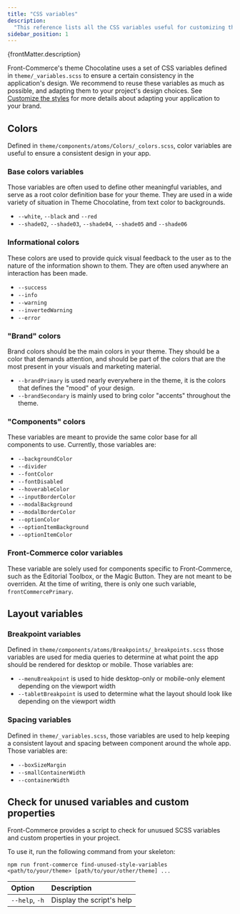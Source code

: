 ```yaml
---
title: "CSS variables"
description:
  "This reference lists all the CSS variables useful for customizing the theme."
sidebar_position: 1
---
```


<p>{frontMatter.description}</p>

Front-Commerce's theme Chocolatine uses a set of CSS variables defined in
`theme/_variables.scss` to ensure a certain consistency in the application's
design. We recommend to reuse these variables as much as possible, and adapting
them to your project's design choices. See
[Customize the styles](/docs/remixed/guides/customize-the-styles) for more
details about adapting your application to your brand.

## Colors

Defined in `theme/components/atoms/Colors/_colors.scss`, color variables are
useful to ensure a consistent design in your app.

### Base colors variables

Those variables are often used to define other meaningful variables, and serve
as a root color definition base for your theme. They are used in a wide variety
of situation in Theme Chocolatine, from text color to backgrounds.

- `--white`, `--black` and `--red`
- `--shade02`, `--shade03`, `--shade04`, `--shade05` and `--shade06`

### Informational colors

These colors are used to provide quick visual feedback to the user as to the
nature of the information shown to them. They are often used anywhere an
interaction has been made.

- `--success`
- `--info`
- `--warning`
- `--invertedWarning`
- `--error`

### "Brand" colors

Brand colors should be the main colors in your theme. They should be a color
that demands attention, and should be part of the colors that are the most
present in your visuals and marketing material.

- `--brandPrimary` is used nearly everywhere in the theme, it is the colors that
  defines the "mood" of your design.
- `--brandSecondary` is mainly used to bring color "accents" throughout the
  theme.

### "Components" colors

These variables are meant to provide the same color base for all components to
use. Currently, those variables are:

- `--backgroundColor`
- `--divider`
- `--fontColor`
- `--fontDisabled`
- `--hoverableColor`
- `--inputBorderColor`
- `--modalBackground`
- `--modalBorderColor`
- `--optionColor`
- `--optionItemBackground`
- `--optionItemColor`

### Front-Commerce color variables

These variable are solely used for components specific to Front-Commerce, such
as the Editorial Toolbox, or the Magic Button. They are not meant to be
overriden. At the time of writing, there is only one such variable,
`frontCommercePrimary`.

## Layout variables

### Breakpoint variables

Defined in `theme/components/atoms/Breakpoints/_breakpoints.scss` those
variables are used for media queries to determine at what point the app should
be rendered for desktop or mobile. Those variables are:

- `--menuBreakpoint` is used to hide desktop-only or mobile-only element
  depending on the viewport width
- `--tabletBreakpoint` is used to determine what the layout should look like
  depending on the viewport width

### Spacing variables

Defined in `theme/_variables.scss`, those variables are used to help keeping a
consistent layout and spacing between component around the whole app. Those
variables are:

- `--boxSizeMargin`
- `--smallContainerWidth`
- `--containerWidth`

## Check for unused variables and custom properties

Front-Commerce provides a script to check for unusued SCSS variables and custom
properties in your project.

To use it, run the following command from your skeleton:

```
npm run front-commerce find-unused-style-variables <path/to/your/theme> [path/to/your/other/theme] ...
```

| Option         | Description               |
| :------------- | :------------------------ |
| `--help`, `-h` | Display the script's help |
